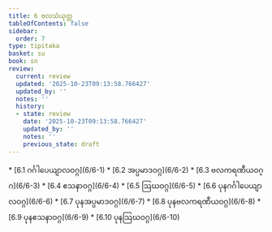 ```yaml
---
title: 6 ဗလသံယုတ္တ
tableOfContents: false
sidebar:
  order: 7
type: tipitaka
basket: su
book: sn
review:
  current: review
  updated: '2025-10-23T09:13:58.766427'
  updated_by: ''
  notes: ''
  history:
  - state: review
    date: '2025-10-23T09:13:58.766427'
    updated_by: ''
    notes: ''
    previous_state: draft
---
```



<ReviewStatus review={frontmatter.review} showDetails={true} />

<HypothesisAnnotation frontmatter={frontmatter} />

<DynamicBreadcrumb />



<TableOfContents book="sn" section="6">
* [6.1 ဂင်္ဂါပေယျာလဝဂ္ဂ](6/6-1)
* [6.2 အပ္ပမာဒဝဂ္ဂ](6/6-2)
* [6.3 ဗလကရဏီယဝဂ္ဂ](6/6-3)
* [6.4 ဧသနာဝဂ္ဂ](6/6-4)
* [6.5 ဩဃဝဂ္ဂ](6/6-5)
* [6.6 ပုနဂင်္ဂါပေယျာလဝဂ္ဂ](6/6-6)
* [6.7 ပုနအပ္ပမာဒဝဂ္ဂ](6/6-7)
* [6.8 ပုနဗလကရဏီယဝဂ္ဂ](6/6-8)
* [6.9 ပုနဧသနာဝဂ္ဂ](6/6-9)
* [6.10 ပုနဩဃဝဂ္ဂ](6/6-10)
</TableOfContents>